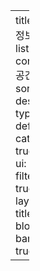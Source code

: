 ---
title: "공간정보"
listing: 
  contents: 공간정보
  sort: "data desc"
  type: default
  categories: true
  sort-ui: true
  filter-ui: true
page-layout: full
title-block-banner: true

---